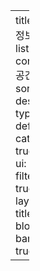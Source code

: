 ---
title: "공간정보"
listing: 
  contents: 공간정보
  sort: "data desc"
  type: default
  categories: true
  sort-ui: true
  filter-ui: true
page-layout: full
title-block-banner: true

---